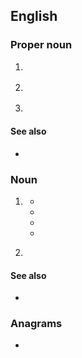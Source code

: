 ==English==

===Proper noun===
{{en-proper noun}}

# {{lb|en|Canada|television|radio}} {{initialism of|{{w|Canadian Broadcasting Corporation}}|lang=en}}
# {{lb|en|Japan|television|radio}} {{initialism of|{{w|Chubu-Nippon Broadcasting Company}}|lang=en}}
# {{lb|en|US}} {{initialism of|{{w|Congressional Black Caucus}}|lang=en}}

====See also====
* {{sense|Canadian Broadcasting Corporation}} {{l|en|CTV}}

===Noun===
{{en-noun}}

# {{lb|en|Canada|US}} {{initialism of|[[Canadian]]-[[born]] [[Chinese]]|lang=en}}
#* {{quote-journal|lang=en|date=1996-09-08|last=Yum|first=Kenny|title=Bridging the cultural divide|journal=South China Sunday Morning Post|passage=Like many Canadian-born Chinese ('''CBCs'''), Yao's parents are from Hong Kong. Brought up in multicultural Toronto, she, like other young '''CBCs''', is stuck between two cultures.}}
#* {{quote-book|lang=en|year=1999|last=Lau|first=Cam Hue|title=Role of Chinese Social Clubs in Chinese Identity: An Exploration of a Group of University Students (MA thesis)|location=Calgary, Alberta|publisher=University of Calgary|page=92|passage=According to most '''CBC''' students, Hong Kong Chinese were considered to be FOBs because they continued to partake in Hong Kong popular culture, and they were physically distinctive in terms of their Hong Kong styles of fashion.}}
#* {{quote-book|lang=en|year=2008|last=Pomerantz|first=Shauna|title=Girls, Style, and School Identities: Dressing the Part|url=https://books.google.com/books?id=jXTHAAAAQBAJ|location=New York, NY|publisher=Palgrave Macmillan|isbn=978-1-349-53903-1|pages=80–81|passage=ESLs felt that they were better than '''CBCs''' because of their perceived cultural "authenticity," their loyalty to the home country, and their detailed knowledge of a language and culture that was not Canadian. And '''CBCs''' felt that they were better than ESLs because they had adapted to Canadian culture, were more interested in the present as opposed to the perceived obsession that ESLs had with the past, and were more aware of North American popular culture, such as style and music.}}
#* {{quote-book|lang=en|year=2015|last=Todd|first=Matthew Richard Sheldon|title=English Ministry Crisis in Chinese Canadian Churches: Towards the Retention of English-Speaking Adults from Chinese Canadian Churches through Associated Parallel Independent English Congregational Models|page=115|location=Eugene, OR|publisher=Wipf & Stock|isbn=978-1-4982-0884-0|url=https://books.google.com/books?id=93LDCAAAQBAJ|passage=This survey has successfully identified some causative patterns and risk factors for '''CBCs''' leaving bicultural Chinese churches, which indicate where preventative kinds of leadership measures can be taken. For example, the research revealed that the life stage when the majority leave is young adulthood; that most '''CBCs''' deliberated for a lengthy period of time, assessing their options, before exiting; and that follow-up with them appears to have been minimal or nonexistent.}}
# {{lb|en|medicine}} {{initialism of|complete blood count|lang=en}}

====See also====
* {{sense|Canadian-born Chinese}} {{l|en|ABC}}

===Anagrams===
* {{anagrams|en|a=bcc|BCC|bcc}}